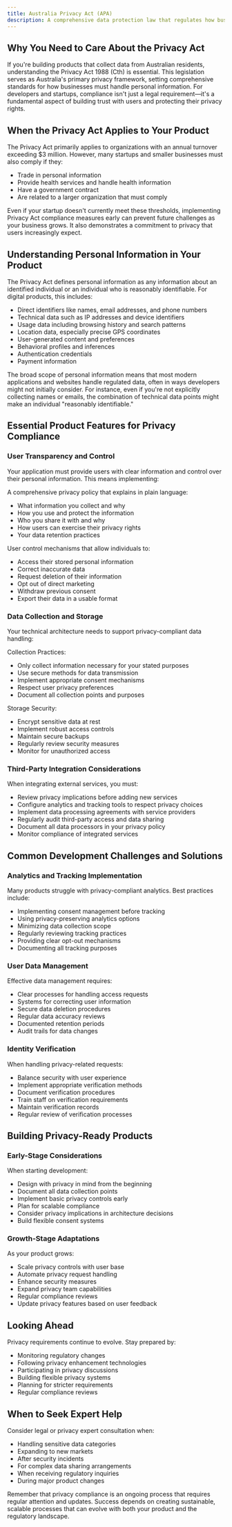 ```yaml
---
title: Australia Privacy Act (APA)
description: A comprehensive data protection law that regulates how businesses collect, process, and protect personal data of individuals in Australia.
---
```


## Why You Need to Care About the Privacy Act

If you're building products that collect data from Australian residents, understanding the Privacy Act 1988 (Cth) is essential. This legislation serves as Australia's primary privacy framework, setting comprehensive standards for how businesses must handle personal information. For developers and startups, compliance isn't just a legal requirement—it's a fundamental aspect of building trust with users and protecting their privacy rights.

## When the Privacy Act Applies to Your Product

The Privacy Act primarily applies to organizations with an annual turnover exceeding $3 million. However, many startups and smaller businesses must also comply if they:

- Trade in personal information
- Provide health services and handle health information
- Have a government contract
- Are related to a larger organization that must comply

Even if your startup doesn't currently meet these thresholds, implementing Privacy Act compliance measures early can prevent future challenges as your business grows. It also demonstrates a commitment to privacy that users increasingly expect.

## Understanding Personal Information in Your Product

The Privacy Act defines personal information as any information about an identified individual or an individual who is reasonably identifiable. For digital products, this includes:

- Direct identifiers like names, email addresses, and phone numbers
- Technical data such as IP addresses and device identifiers
- Usage data including browsing history and search patterns
- Location data, especially precise GPS coordinates
- User-generated content and preferences
- Behavioral profiles and inferences
- Authentication credentials
- Payment information

The broad scope of personal information means that most modern applications and websites handle regulated data, often in ways developers might not initially consider. For instance, even if you're not explicitly collecting names or emails, the combination of technical data points might make an individual "reasonably identifiable."

## Essential Product Features for Privacy Compliance

### User Transparency and Control

Your application must provide users with clear information and control over their personal information. This means implementing:

A comprehensive privacy policy that explains in plain language:
- What information you collect and why
- How you use and protect the information
- Who you share it with and why
- How users can exercise their privacy rights
- Your data retention practices

User control mechanisms that allow individuals to:
- Access their stored personal information
- Correct inaccurate data
- Request deletion of their information
- Opt out of direct marketing
- Withdraw previous consent
- Export their data in a usable format

### Data Collection and Storage

Your technical architecture needs to support privacy-compliant data handling:

Collection Practices:
- Only collect information necessary for your stated purposes
- Use secure methods for data transmission
- Implement appropriate consent mechanisms
- Respect user privacy preferences
- Document all collection points and purposes

Storage Security:
- Encrypt sensitive data at rest
- Implement robust access controls
- Maintain secure backups
- Regularly review security measures
- Monitor for unauthorized access

### Third-Party Integration Considerations

When integrating external services, you must:

- Review privacy implications before adding new services
- Configure analytics and tracking tools to respect privacy choices
- Implement data processing agreements with service providers
- Regularly audit third-party access and data sharing
- Document all data processors in your privacy policy
- Monitor compliance of integrated services

## Common Development Challenges and Solutions

### Analytics and Tracking Implementation

Many products struggle with privacy-compliant analytics. Best practices include:

- Implementing consent management before tracking
- Using privacy-preserving analytics options
- Minimizing data collection scope
- Regularly reviewing tracking practices
- Providing clear opt-out mechanisms
- Documenting all tracking purposes

### User Data Management

Effective data management requires:

- Clear processes for handling access requests
- Systems for correcting user information
- Secure data deletion procedures
- Regular data accuracy reviews
- Documented retention periods
- Audit trails for data changes

### Identity Verification

When handling privacy-related requests:

- Balance security with user experience
- Implement appropriate verification methods
- Document verification procedures
- Train staff on verification requirements
- Maintain verification records
- Regular review of verification processes

## Building Privacy-Ready Products

### Early-Stage Considerations

When starting development:

- Design with privacy in mind from the beginning
- Document all data collection points
- Implement basic privacy controls early
- Plan for scalable compliance
- Consider privacy implications in architecture decisions
- Build flexible consent systems

### Growth-Stage Adaptations

As your product grows:

- Scale privacy controls with user base
- Automate privacy request handling
- Enhance security measures
- Expand privacy team capabilities
- Regular compliance reviews
- Update privacy features based on user feedback

## Looking Ahead

Privacy requirements continue to evolve. Stay prepared by:

- Monitoring regulatory changes
- Following privacy enhancement technologies
- Participating in privacy discussions
- Building flexible privacy systems
- Planning for stricter requirements
- Regular compliance reviews

## When to Seek Expert Help

Consider legal or privacy expert consultation when:

- Handling sensitive data categories
- Expanding to new markets
- After security incidents
- For complex data sharing arrangements
- When receiving regulatory inquiries
- During major product changes

Remember that privacy compliance is an ongoing process that requires regular attention and updates. Success depends on creating sustainable, scalable processes that can evolve with both your product and the regulatory landscape.